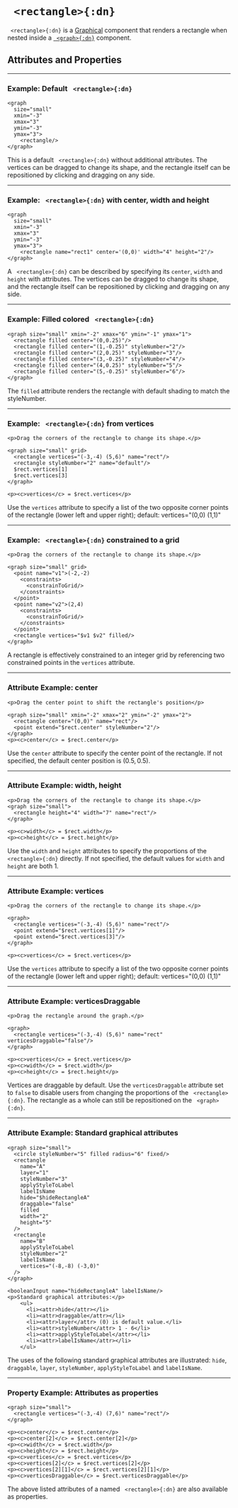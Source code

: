 

# ` <rectangle>{:dn}`


` <rectangle>{:dn}` is a [Graphical](../document_structure/essentialConcepts#component-types) 
component that renders a rectangle when nested inside a [` <graph>{:dn}`](graph.mdx) component.

## Attributes and Properties 
 <AttrDisplay name='rectangle'/> 
 <PropDisplay name='rectangle'/>

---

### Example: Default ` <rectangle>{:dn}`


```doenet-editor-horiz
<graph 
  size="small" 
  xmin="-3" 
  xmax="3" 
  ymin="-3" 
  ymax="3">
    <rectangle/>
</graph>
```



This is a default ` <rectangle>{:dn}` without additional attributes. The vertices 
can be dragged to change its shape, and the rectangle itself can be repositioned by 
clicking and dragging on any side.



---

### Example: ` <rectangle>{:dn}` with center, width and height


```doenet-editor-horiz
<graph 
  size="small" 
  xmin="-3" 
  xmax="3" 
  ymin="-3" 
  ymax="3">
    <rectangle name="rect1" center='(0,0)' width="4" height="2"/>
</graph>
```



A ` <rectangle>{:dn}` can be described by specifying its `center`, `width` and `height` 
with attributes. The vertices can be dragged to change its shape, and the rectangle 
itself can be repositioned by clicking and dragging on any side.



---

### Example: Filled colored ` <rectangle>{:dn}`


```doenet-editor-horiz
<graph size="small" xmin="-2" xmax="6" ymin="-1" ymax="1">
  <rectangle filled center="(0,0.25)"/>
  <rectangle filled center="(1,-0.25)" styleNumber="2"/>
  <rectangle filled center="(2,0.25)" styleNumber="3"/>
  <rectangle filled center="(3,-0.25)" styleNumber="4"/>
  <rectangle filled center="(4,0.25)" styleNumber="5"/>
  <rectangle filled center="(5,-0.25)" styleNumber="6"/>
</graph>      
```



The `filled` attribute renders the rectangle with default shading to match the styleNumber.



---

### Example: ` <rectangle>{:dn}` from vertices


```doenet-editor-horiz
<p>Drag the corners of the rectangle to change its shape.</p>

<graph size="small" grid>
  <rectangle vertices="(-3,-4) (5,6)" name="rect"/>
  <rectangle styleNumber="2" name="default"/>
  $rect.vertices[1]
  $rect.vertices[3]
</graph>  

<p><c>vertices</c> = $rect.vertices</p>
```



Use the `vertices` attribute to specify a list of the two opposite corner 
points of the rectangle (lower left and upper right); default: vertices="(0,0) (1,1)"



---

### Example: ` <rectangle>{:dn}` constrained to a grid


```doenet-editor-horiz
<p>Drag the corners of the rectangle to change its shape.</p>

<graph size="small" grid>
  <point name="v1">(-2,-2)
    <constraints>
      <constrainToGrid/>
    </constraints>
  </point>
  <point name="v2">(2,4)
    <constraints>
      <constrainToGrid/>
    </constraints>
  </point>
  <rectangle vertices="$v1 $v2" filled/>
</graph>
```



A rectangle is effectively constrained to an integer grid by referencing two 
constrained points in the `vertices` attribute.



---

### Attribute Example: center


```doenet-example
<p>Drag the center point to shift the rectangle's position</p>

<graph size="small" xmin="-2" xmax="2" ymin="-2" ymax="2">
  <rectangle center="(0,0)" name="rect"/>
  <point extend="$rect.center" styleNumber="2"/>
</graph>
<p><c>center</c> = $rect.center</p>
```



Use the `center` attribute to specify the center point of the rectangle. If not specified,
the default center position is $(0.5, 0.5)$.



---

### Attribute Example: width, height


```doenet-example
<p>Drag the corners of the rectangle to change its shape.</p>
<graph size="small">
  <rectangle height="4" width="7" name="rect"/>
</graph>

<p><c>width</c> = $rect.width</p>
<p><c>height</c> = $rect.height</p>
```



Use the `width` and `height` attributes to specify the proportions of the ` <rectangle>{:dn}` directly. 
If not specified, the default values for `width` and `height` are both $1$.



---

### Attribute Example: vertices


```doenet-editor-horiz
<p>Drag the corners of the rectangle to change its shape.</p>

<graph>
  <rectangle vertices="(-3,-4) (5,6)" name="rect"/>
  <point extend="$rect.vertices[1]"/>
  <point extend="$rect.vertices[3]"/>
</graph>

<p><c>vertices</c> = $rect.vertices</p>
```



Use the `vertices` attribute to specify a list of the two opposite corner points of the rectangle (lower left and upper right); default: vertices="(0,0) (1,1)"



---

### Attribute Example: verticesDraggable


```doenet-example
<p>Drag the rectangle around the graph.</p>

<graph>
  <rectangle vertices="(-3,-4) (5,6)" name="rect" verticesDraggable="false"/>
</graph>

<p><c>vertices</c> = $rect.vertices</p>
<p><c>width</c> = $rect.width</p>
<p><c>height</c> = $rect.height</p>
```



Vertices are draggable by default. Use the `verticesDraggable` attribute set to `false` to 
disable users from changing the proportions of the ` <rectangle>{:dn}`. The rectangle as a 
whole can still be repositioned on the ` <graph>{:dn}`.



---

### Attribute Example: Standard graphical attributes


```doenet-editor-horiz
<graph size="small">
  <circle styleNumber="5" filled radius="6" fixed/>
  <rectangle 
    name="A" 
    layer="1" 
    styleNumber="3" 
    applyStyleToLabel 
    labelIsName 
    hide="$hideRectangleA" 
    draggable="false" 
    filled 
    width="2" 
    height="5"
  />
  <rectangle 
    name="B" 
    applyStyleToLabel 
    styleNumber="2" 
    labelIsName 
    vertices="(-8,-8) (-3,0)"
  />
</graph>

<booleanInput name="hideRectangleA" labelIsName/>
<p>Standard graphical attributes:</p>
    <ul>
      <li><attr>hide</attr></li>
      <li><attr>draggable</attr></li>
      <li><attr>layer</attr> (0) is default value.</li>
      <li><attr>styleNumber</attr> 1 - 6</li>
      <li><attr>applyStyleToLabel</attr></li>
      <li><attr>labelIsName</attr></li>
    </ul>
```



The uses of the following standard graphical attributes are illustrated: `hide`, `draggable`, `layer`, `styleNumber`, `applyStyleToLabel` and `labelIsName`.



---

### Property Example: Attributes as properties


```doenet-editor-horiz
<graph size="small">
  <rectangle vertices="(-3,-4) (7,6)" name="rect"/>
</graph>

<p><c>center</c> = $rect.center</p>
<p><c>center[2]</c> = $rect.center[2]</p>
<p><c>width</c> = $rect.width</p>
<p><c>height</c> = $rect.height</p>
<p><c>vertices</c> = $rect.vertices</p>
<p><c>vertices[2]</c> = $rect.vertices[2]</p>
<p><c>vertices[2][1]</c> = $rect.vertices[2][1]</p>
<p><c>verticesDraggable</c> = $rect.verticesDraggable</p>
```



The above listed attributes of a named ` <rectangle>{:dn}` are also available as properties.

